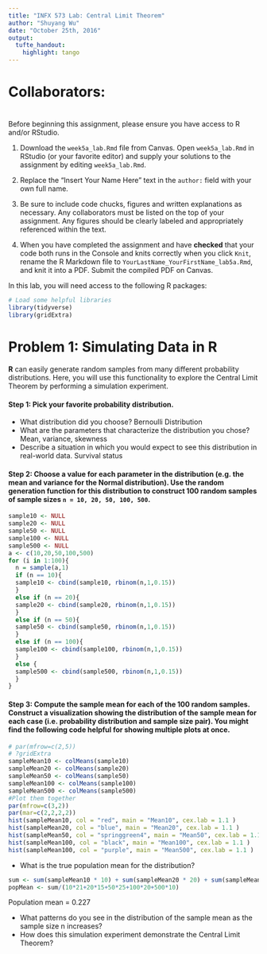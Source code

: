 ```yaml
---
title: "INFX 573 Lab: Central Limit Theorem"
author: "Shuyang Wu"
date: "October 25th, 2016"
output: 
  tufte_handout:
    highlight: tango
---
```


\marginnote{\textcolor{blue}{Don't forget to list the full names of your collaborators!}}

# Collaborators: 

# \textbf{Instructions:}

Before beginning this assignment, please ensure you have access to R and/or RStudio. 

1. Download the `week5a_lab.Rmd` file from Canvas. Open `week5a_lab.Rmd` in RStudio (or your favorite editor) and supply your solutions to the assignment by editing `week5a_lab.Rmd`. 

2. Replace the "Insert Your Name Here" text in the `author:` field with your own full name.

3. Be sure to include code chucks, figures and written explanations as necessary. Any collaborators must be listed on the top of your assignment. Any figures should be clearly labeled and appropriately referenced within the text. 

5. When you have completed the assignment and have **checked** that your code both runs in the Console and knits correctly when you click `Knit`, rename the R Markdown file to `YourLastName_YourFirstName_lab5a.Rmd`, and knit it into a PDF. Submit the compiled PDF on Canvas.

In this lab, you will need access to the following R packages:

```r
# Load some helpful libraries
library(tidyverse)
library(gridExtra)
```

# Problem 1: Simulating Data in R

**R** can easily generate random samples from many different probability distributions. Here, you will use this functionality to explore the Central Limit Theorem by performing a simulation experiment.

\marginnote{\textcolor{red}{Hint: You might find out more about the distribution functions in R using the help files, \texttt{?distributions}.}}


#### Step 1: Pick your favorite probability distribution.

* What distribution did you choose?
Bernoulli Distribution
* What are the parameters that characterize the distribution you chose?
Mean, variance, skewness
* Describe a situation in which you would expect to see this distribution in real-world data.
Survival status

\marginnote{\textcolor{red}{Hint: Look at OpenIntro Statistics Chapter 3.}}

#### Step 2: Choose a value for each parameter in the distribution (e.g. the mean and variance for the Normal distribution). Use the random generation function for this distribution to construct 100 random samples of sample sizes `n = 10, 20, 50, 100, 500`.

\marginnote{\textcolor{red}{Hint: Each distribution function in R has an associated function to generate random deviates, e.g. \texttt{rbinom} for the Binomial distribution.}}

```r
sample10 <- NULL
sample20 <- NULL
sample50 <- NULL
sample100 <- NULL
sample500 <- NULL
a <- c(10,20,50,100,500)
for (i in 1:100){
  n = sample(a,1)
  if (n == 10){
  sample10 <- cbind(sample10, rbinom(n,1,0.15)) 
  }
  else if (n == 20){
  sample20 <- cbind(sample20, rbinom(n,1,0.15)) 
  }
  else if (n == 50){
  sample50 <- cbind(sample50, rbinom(n,1,0.15)) 
  }
  else if (n == 100){
  sample100 <- cbind(sample100, rbinom(n,1,0.15)) 
  }
  else {
  sample500 <- cbind(sample500, rbinom(n,1,0.15)) 
  }
}
```


#### Step 3: Compute the sample mean for each of the 100 random samples. Construct a visualization showing the distribution of the sample mean for each case (i.e. probability distribution and sample size pair). You might find the following code helpful for showing multiple plots at once.

```r
# par(mfrow=c(2,5))
# ?gridExtra
sampleMean10 <- colMeans(sample10)
sampleMean20 <- colMeans(sample20)
sampleMean50 <- colMeans(sample50)
sampleMean100 <- colMeans(sample100)
sampleMean500 <- colMeans(sample500)
#Plot them together
par(mfrow=c(3,2))
par(mar=c(2,2,2,2))
hist(sampleMean10, col = "red", main = "Mean10", cex.lab = 1.1 )
hist(sampleMean20, col = "blue", main = "Mean20", cex.lab = 1.1 )
hist(sampleMean50, col = "springgreen4", main = "Mean50", cex.lab = 1.1 )
hist(sampleMean100, col = "black", main = "Mean100", cex.lab = 1.1 )
hist(sampleMean100, col = "purple", main = "Mean500", cex.lab = 1.1 )
```


* What is the true population mean for the distribution? 
```r
sum <- sum(sampleMean10 * 10) + sum(sampleMean20 * 20) + sum(sampleMean50 * 50) + sum(sampleMean100 * 100) + sum(sampleMean500 * 500)
popMean <- sum/(10*21+20*15+50*25+100*20+500*10)
```
Population mean  = 0.227
\marginnote{\textcolor{red}{Hint: Most distributions are characterized by parameters related to the mean and variance.}}

* What patterns do you see in the distribution of the sample mean as the sample size n increases?
* How does this simulation experiment demonstrate the Central Limit Theorem?



